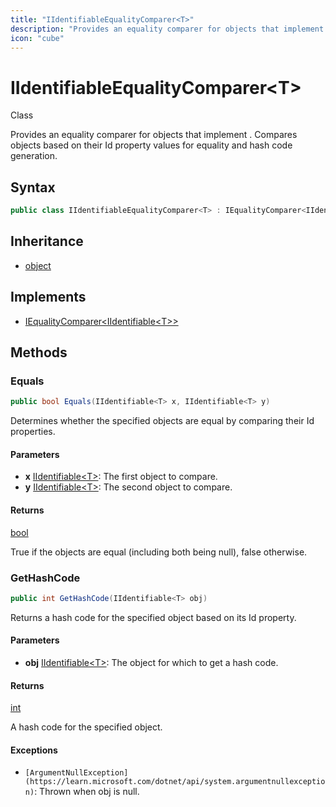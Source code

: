 ```yaml
---
title: "IIdentifiableEqualityComparer<T>"
description: "Provides an equality comparer for objects that implement <xref href=\"CloudNimble."
icon: "cube"
---
```


# IIdentifiableEqualityComparer&lt;T&gt;

<Badge variant="outline">Class</Badge>

Provides an equality comparer for objects that implement <xref href="CloudNimble.EasyAF.Core.IIdentifiable%601" data-throw-if-not-resolved="false"></xref>.
Compares objects based on their Id property values for equality and hash code generation.

## Syntax

```csharp
public class IIdentifiableEqualityComparer<T> : IEqualityComparer<IIdentifiable<T>> where T : struct
```

## Inheritance

- [object](https://learn.microsoft.com/dotnet/api/system.object)

## Implements

- [IEqualityComparer&lt;IIdentifiable&lt;T&gt;&gt;](https://learn.microsoft.com/dotnet/api/system.collections.generic.iequalitycomparer-1)

## Methods

### Equals

```csharp
public bool Equals(IIdentifiable<T> x, IIdentifiable<T> y)
```

Determines whether the specified <xref href="CloudNimble.EasyAF.Core.IIdentifiable%601" data-throw-if-not-resolved="false"></xref> objects are equal by comparing their Id properties.

#### Parameters

- **x** [IIdentifiable&lt;T&gt;](CloudNimble.EasyAF.Core.IIdentifiable-1.html): The first object to compare.
- **y** [IIdentifiable&lt;T&gt;](CloudNimble.EasyAF.Core.IIdentifiable-1.html): The second object to compare.

#### Returns

[bool](https://learn.microsoft.com/dotnet/api/system.boolean)

True if the objects are equal (including both being null), false otherwise.

### GetHashCode

```csharp
public int GetHashCode(IIdentifiable<T> obj)
```

Returns a hash code for the specified <xref href="CloudNimble.EasyAF.Core.IIdentifiable%601" data-throw-if-not-resolved="false"></xref> object based on its Id property.

#### Parameters

- **obj** [IIdentifiable&lt;T&gt;](CloudNimble.EasyAF.Core.IIdentifiable-1.html): The object for which to get a hash code.

#### Returns

[int](https://learn.microsoft.com/dotnet/api/system.int32)

A hash code for the specified object.

#### Exceptions

- `[ArgumentNullException](https://learn.microsoft.com/dotnet/api/system.argumentnullexception)`: Thrown when obj is null.


